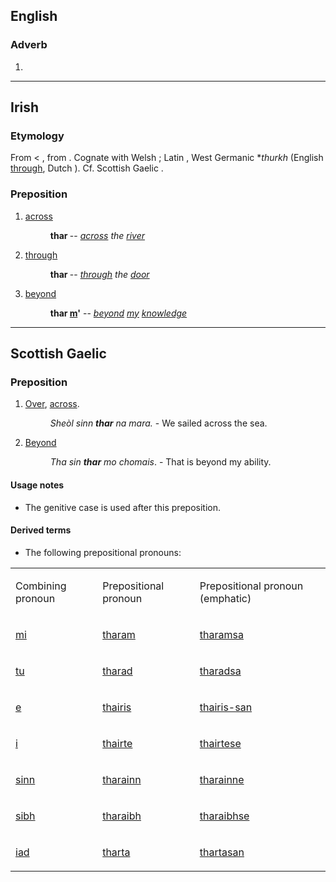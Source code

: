 {{also|Thar}}
==English==
===Adverb===
{{en-adv|-}}
#{{form of|Form|there}}

----

==Irish==
===Etymology===
From {{etyl|sga|ga}} {{term|tar||lang=ga|across, beyond}} < {{proto|Celtic|ter|lang=ga}}, from {{proto|Indo-European|tr|lang=ga}}.  Cognate with Welsh {{l|cy|tra}}; Latin {{term|trans|trans-|lang=la}}, West Germanic *''thurkh'' (English [[through]], Dutch {{term|door|lang=nl}}).  Cf. Scottish Gaelic {{l|gd|thar}}.

===Preposition===
{{ga-prep-infl
|1sg    = tharam
|2sg    = tharat
|3sgm   = thairis
|3sgmem = thairisean
|3sgf   = thairsti
|1pl    = tharainn
|2pl    = tharaibh
|3pl    = tharstu
}}

# [[across]]
#: '''thar {{l|ga|an}} {{l|ga|abhainn}}''' -- ''[[across]] the [[river]]''
# [[through]]
#: '''thar {{l|ga|an}} {{l|ga|doras}}''' -- ''[[through]] the [[door]]''
# [[beyond]]
#: '''thar [[mo#Irish|m]]'{{l|ga|eolas}}''' -- ''[[beyond]] [[my]] [[knowledge]]''

{{attention|ga|usage notes}}

----

==Scottish Gaelic==
===Preposition===
{{infl|gd|preposition}}

# [[over|Over]], [[across]].
#: ''Sheòl sinn '''thar''' na mara.'' - We sailed across the sea.
# [[beyond|Beyond]]
#: ''Tha sin '''thar''' mo chomais''. - That is beyond my ability.

====Usage notes====
* The genitive case is used after this preposition.

====Derived terms====
* The following prepositional pronouns:

{| class="wikitable"
| Combining 
pronoun
| Prepositional 
pronoun
| Prepositional
pronoun (emphatic)
|-
| [[mi#Scottish Gaelic|mi]]
| [[tharam]]
| [[tharamsa]]
|-
| [[tu#Scottish Gaelic|tu]]
| [[tharad]]
| [[tharadsa]]
|-
| [[e#Scottish Gaelic|e]]
| [[thairis]]
| [[thairis-san]]
|-
| [[i#Scottish Gaelic|i]]
| [[thairte]]
| [[thairtese]]
|-
| [[sinn#Scottish Gaelic|sinn]]
| [[tharainn]]
| [[tharainne]]
|-
| [[sibh#Scottish Gaelic|sibh]]
| [[tharaibh]]
| [[tharaibhse]]
|-
| [[iad#Scottish Gaelic|iad]]
| [[tharta]]
| [[thartasan]]
|}